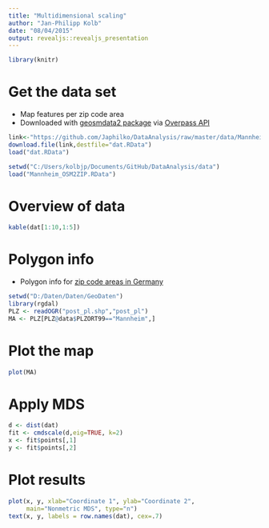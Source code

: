 ```yaml
---
title: "Multidimensional scaling"
author: "Jan-Philipp Kolb"
date: "08/04/2015"
output: revealjs::revealjs_presentation
---
```


```r
library(knitr)
```



# Get the data set

- Map features per zip code area
- Downloaded with [geosmdata2 package](https://github.com/Japhilko/GeoData/blob/master/geosmdata2/vignettes/geoosmdata2.Rmd) via [Overpass API](http://wiki.openstreetmap.org/wiki/Overpass_API)

```r
link<-"https://github.com/Japhilko/DataAnalysis/raw/master/data/MannheimOSM2ZIP.RData"
download.file(link,destfile="dat.RData")
load("dat.RData")
```

```r
setwd("C:/Users/kolbjp/Documents/GitHub/DataAnalysis/data")
load("Mannheim_OSM2ZIP.RData")
```


# Overview of data

```r
kable(dat[1:10,1:5])
```


# Polygon info

- Polygon info for [zip code areas in Germany](http://datahub.io/de/dataset/postal-codes-de)


```r
setwd("D:/Daten/Daten/GeoDaten")
library(rgdal)
PLZ <- readOGR("post_pl.shp","post_pl")
MA <- PLZ[PLZ@data$PLZORT99=="Mannheim",]
```

# Plot the map

```r
plot(MA)
```


# Apply MDS

```r
d <- dist(dat) 
fit <- cmdscale(d,eig=TRUE, k=2)
x <- fit$points[,1]
y <- fit$points[,2]
```

# Plot results

```r
plot(x, y, xlab="Coordinate 1", ylab="Coordinate 2",
     main="Nonmetric MDS", type="n")
text(x, y, labels = row.names(dat), cex=.7) 
```

